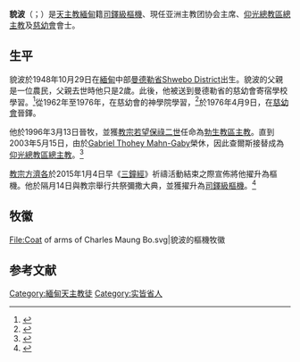 {{expand|time=2015-07-10T04:53:47+00:00}}
{{Infobox Christian leader
| type             = cardinal 
| honorific-prefix =
| name             = 嘉禄·貌波<br />Charles Maung Bo
| honorific-suffix = [[慈幼會|慈幼會]]
| native_name      = {{my|မောင်ဘို}}
| native_name_lang = 
| title            = [[天主教仰光總教區|天主教仰光總教區總主教]]
| image            =Maung_Bo.jpg
| image_size       = 
| alt              = 
| caption          = 
| archdiocese      = [[天主教仰光總教區|仰光總教區]]
| province         = 
| elected          = 
| appointed        = 2003年5月15日
| term             = 
| term_start       = 2003年6月7日
| quashed          = 
| term_end         = 
| predecessor      = [[Gabriel_Thohey_Mahn-Gaby|Gabriel Thohey Mahn-Gaby]]
| opposed          = 
| successor        = （現任）
| other_post       = 
<!---------- Orders ---------->
| ordination       = 1976年4月9日
| ordained_by      = 
| consecration     = 1996年3月13日
| consecrated_by   = 
| cardinal         = 2015年2月14日
| created_cardinal_by = [[教宗方濟各|教宗方濟各]]
<!---------- Personal details ---------->
| birth_name       = 
| birth_date       = {{Birth date and age|1948|10|29|df=yes}}
| birth_place      = {{MMR-1948}}[[曼德勒省|曼德勒省]][[Shwebo_District|Shwebo District]]
| death_date       = <!-- {{Death date and age|YYYY|MM|DD|YYYY|MM|DD}} (death date then birth date) -->
| death_place      = 
| buried           = 
| nationality      = {{RUM}}
| religion         = [[天主教|天主教]]
| residence        = [[緬甸|緬甸]][[仰光|仰光]]
| occupation       = 
| profession       = 
| previous_post    = [[天主教勃生教區|勃生教區主教]]（1996年－2003年）
| education        =
| alma_mater       = Nazareth Aspirantate
| motto            = 
| signature        = 
| signature_alt    = 
| coat_of_arms     = Coat of arms of Charles Maung Bo.svg
| coat_of_arms_alt = 
}}
'''貌波'''（{{lang-my|မောင်ဘို}}；{{bd|1948年|10月29日|catIdx=Charles Maung Bo}}）是[[天主教|天主教]][[緬甸|緬甸]]籍[[樞機|司鐸級樞機]]、現任亚洲主教团协会主席、[[天主教仰光總教區|仰光總教區總主教]]及[[慈幼會|慈幼會]]會士。

==生平==
貌波於1948年10月29日在[[緬甸|緬甸]]中部[[曼德勒省|曼德勒省]][[Shwebo_District|Shwebo District]]出生。貌波的父親是一位農民，父親去世時他只是2歲。此後，他被送到曼德勒省的慈幼會寄宿學校學習。<ref>{{cite news|url=http://www.mmtimes.com/index.php/special-features/155-merry-christmas/3604-the-spirit-of-christmas.html|title=The spirit of Christmas|last=Mudditt|first=Jessica|date=2012-12-17|work=Myanmar Times|accessdate=2013-09-21|archive-date=2016-03-04|archive-url=https://web.archive.org/web/20160304040410/http://www.mmtimes.com/index.php/special-features/155-merry-christmas/3604-the-spirit-of-christmas.html|dead-url=no}}</ref>從1962年至1976年，在慈幼會的神學院學習，<ref name="arch">{{cite web|url=http://www.yangonarchdiocese.org/biography-of-archbishop-charles-bo/|title=查爾斯·波總主教|year=2013年|work=Archdiocese of Yangon|accessdate=2013-09-21|deadurl=yes|archiveurl=https://web.archive.org/web/20140629050638/http://www.yangonarchdiocese.org/biography-of-archbishop-charles-bo/|archivedate=2014-06-29}}</ref>於1976年4月9日，在[[慈幼會|慈幼會]]晉鐸。

他於1996年3月13日晉牧，並獲[[教宗若望保祿二世|教宗若望保祿二世]]任命為[[天主教勃生教區|勃生教區主教]]。直到2003年5月15日，由於[[Gabriel_Thohey_Mahn-Gaby|Gabriel Thohey Mahn-Gaby]]榮休，因此查爾斯接替成為[[天主教仰光總教區|仰光總教區總主教]]。<ref name="cheney">{{cite web|url=http://www.catholic-hierarchy.org/bishop/bbocm.html|title=查爾斯·波總主教|last=Cheney|first=David M.|date=2013-08-21|work=Catholic-Hierarchy|accessdate=2013-09-21|archive-date=2021-05-04|archive-url=https://web.archive.org/web/20210504001327/https://www.catholic-hierarchy.org/bishop/bbocm.html|dead-url=no}}</ref>

[[教宗方濟各|教宗方濟各]]於2015年1月4日早《[[三鐘經|三鐘經]]》祈禱活動結束之際宣佈將他擢升為樞機。他於隔月14日與教宗舉行共祭彌撒大典，並獲擢升為[[樞機|司鐸級樞機]]。<ref>{{cite web |url=http://saltandlighttv.org/chinese/pope-francis-announces-twenty-new-cardinals/ |title=教宗宣佈20位新樞機名單 |publisher= |author= |accessdate= |archive-date=2019-05-21 |archive-url=https://web.archive.org/web/20190521212134/https://saltandlighttv.org/chinese/pope-francis-announces-twenty-new-cardinals/ |dead-url=no }}</ref>

== 牧徽 ==
<gallery>
File:Coat of arms of Charles Maung Bo.svg|貌波的樞機牧徽
</gallery>

== 参考文献 ==
{{reflist}}

{{樞機團}}
[[Category:緬甸天主教徒|Category:緬甸天主教徒]]
[[Category:实皆省人|Category:实皆省人]]